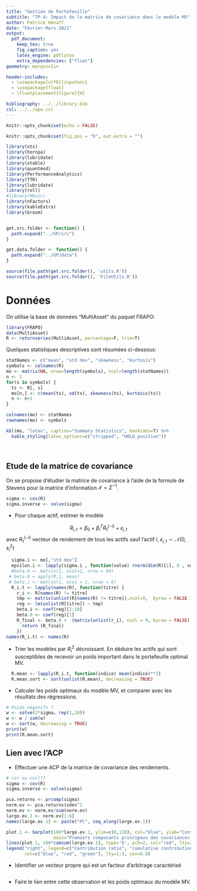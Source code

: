 ```yaml
---
title: "Gestion de Portefeuille"
subtitle: "TP-4: Impact de la matrice de covariance dans le modèle MV"
author: Patrick Hénaff
date: "Février-Mars 2021"
output: 
  pdf_document:
    keep_tex: true
    fig_caption: yes
    latex_engine: pdflatex
    extra_dependencies: ["float"]
geometry: margin=1in

header-includes:
  - \usepackage[utf8]{inputenc}
  - \usepackage{float}
  - \floatplacement{figure}{H}

bibliography: ../../library.bib
csl: ../../apa.csl
---
```


```r
knitr::opts_chunk$set(echo = FALSE)

knitr::opts_chunk$set(fig.pos = "h", out.extra = "")
```

```r
library(xts)
library(hornpa)
library(lubridate)
library(xtable)
library(quantmod)
library(PerformanceAnalytics)
library(TTR)
library(lubridate)
library(roll)
#library(Hmisc)
library(nFactors)
library(kableExtra)
library(broom)


get.src.folder <- function() {
  path.expand("../GP/src")
}

get.data.folder <- function() {
  path.expand("../GP/data")
}

source(file.path(get.src.folder(), 'utils.R'))
source(file.path(get.src.folder(), 'FileUtils.R'))
```

# Données

On utilise la base de données "MultiAsset" du paquet FRAPO:

```r
library(FRAPO)
data(MultiAsset)
R <- returnseries(MultiAsset, percentage=F, trim=T)
```

Quelques statistiques descriptives sont résumées ci-dessous:

```r
statNames <- c("mean", "std dev", "skewness", "kurtosis")
symbols <- colnames(R)
mo <- matrix(NA, nrow=length(symbols), ncol=length(statNames))
n <- 1
for(s in symbols) {
  ts <- R[, s]
  mo[n,] <- c(mean(ts), sd(ts), skewness(ts), kurtosis(ts))
  n <- n+1
}

colnames(mo) <- statNames
rownames(mo) <- symbols
```

```r
kbl(mo, "latex", caption="Summary Statistics", booktabs=T) %>%
  kable_styling(latex_options=c("stripped", "HOLD_position"))
```
\ 

## Etude de la matrice de covariance

On se propose d'étudier la matrice de covariance à l'aide de la formule de Stevens pour la matrice d'information $\mathcal{I} = \Sigma^{-1}$.

```r
sigma <- cov(R)
sigma.inverse <- solve(sigma)
```

- Pour chaque actif, estimer le modèle 

$$
R_{i,t} = \beta_0 + \beta_i^T R_t^{(-i)} + \epsilon_{i,t}
$$
avec $R_t^{(-i)}$ vecteur de rendement de tous les actifs sauf l'actif $i$, $\epsilon_{i,t} \sim \mathcal{N}(0, s_i^2)$

```r
  sigma.i <- mo[,"std dev"]
  epsilon.i <- lapply(sigma.i , function(value) rnorm(dim(R)[1], 0 , value))
  #beta.0 <- matrix(1, ncol=1, nrow = 84)
 # beta.0 = apply(R,1, mean)
 # beta.i <- matrix(1, ncol = 1, nrow = 9)
  R_i.t <- lapply(names(R), function(titre) {
    r_i <- R[names(R) != titre]
    tmp <- matrix(unlist(R[names(R) != titre]),ncol=9,  byrow = FALSE )
    reg <- lm(unlist(R[titre]) ~ tmp)
    beta.i <- coef(reg)[2:10]
    beta.0 <- coef(reg)[1]
    R_final <- beta.0 +  (matrix(unlist(r_i), ncol = 9, byrow = FALSE) %*% beta.i) + matrix(unlist(epsilon.i[titre]))
      return (R_final)
    })
names(R_i.t) <- names(R)
```

- Trier les modèles par $R_i^2$ décroissant. En déduire les actifs qui sont susceptibles de recevoir un poids important dans le portefeuille optimal MV.

```r
  R.mean <- lapply(R_i.t, function(indice) mean(indice)**2)
  R.mean.sort <- sort(unlist(R.mean), decreasing = TRUE)
```

- Calculer les poids optimaux du modèle MV, et comparer avec les résultats des régressions.
```r
# Poids négatifs ?
w <- solve(2*sigma, rep(1,10))
w <- w / sum(w)
w <- sort(w, decreasing = TRUE)
print(w)
print(R.mean.sort)
```

## Lien avec l'ACP

- Effectuer une ACP de la matrice de covariance des rendements.
```r
# cor ou cov???
sigma <- cov(R)
sigma.inverse <- solve(sigma)

pca.returns <- prcomp(sigma)
norm.ev <- pca.returns$sdev^2
norm.ev <- norm.ev/sum(norm.ev)
large.ev.1 <- norm.ev[1:6]
names(large.ev.1) <- paste("PC", seq_along(large.ev.1))
```

```r
plot.1 <- barplot(100*large.ev.1, ylim=c(0,110), col="blue", ylab="Contribution (%)",
                  main="Premiers composants principaux des covariances des rendements\n des différents indices", cex.main = 1)
lines(plot.1, 100*cumsum(large.ev.1), type='b', pch=2, col="red", lty=2)
legend("right", legend=c("Contribution ratio", "cumulative contribution"),
       col=c("blue", "red", "green"), lty=1:3, cex=0.8)
```

- Identifier un vecteur propre qui est un facteur d'arbitrage caractérisé

```r

```

- Faire le lien entre cette observation et les poids optimaux du modèle MV.

```r

```

